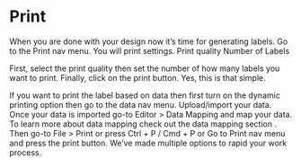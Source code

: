 # Print

When you are done with your design now it’s time for generating labels. 
Go to the Print nav menu. You will print settings. 
Print quality 
Number of Labels

First, select the print quality then set the number of how many labels you want to print.
Finally, click on the print button. 
Yes, this is that simple. 

If you want to print the label based on data then first turn on the dynamic printing option then go to the data nav menu. Upload/import your data. Once your data is imported go-to Editor > Data Mapping and map your data. To learn more about data mapping check out the data mapping section . Then go-to File > Print or press Ctrl + P / Cmd + P or Go to Print nav menu and press the print button. We’ve made multiple options to rapid your work process.
